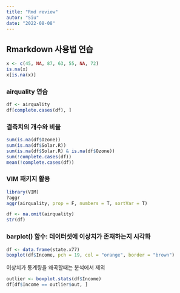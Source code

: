 ```yaml
---
title: "Rmd review"
autor: "Siu"
date: "2022-08-08"
---
```


## Rmarkdown 사용법 연습

```r
x <- c(45, NA, 87, 63, 55, NA, 72)
is.na(x)
x[is.na(x)]
```

### airquality 연습
```r
df <- airquality
df[complete.cases(df), ]
```


### 결측치의 개수와 비율
```r
sum(is.na(df$Ozone))
sum(is.na(df$Solar.R))
sum(is.na(df$Solar.R) & is.na(df$Ozone))
sum(!complete.cases(df))
mean(!complete.cases(df))
```

### VIM 패키지 활용
```r
library(VIM)
?aggr
aggr(airquality, prop = F, numbers = T, sortVar = T)

df <- na.omit(airquality)
str(df)
```

### barplot() 함수: 데이터셋에 이상치가 존재하는지 시각화
```r
df <- data.frame(state.x77)
boxplot(df$Income, pch = 19, col = "orange", border = "brown")
```

이상치가 통계량을 왜곡할때는 분석에서 제외
```r
outlier <- boxplot.stats(df$Income)
df[df$Income == outlier$out, ]
```